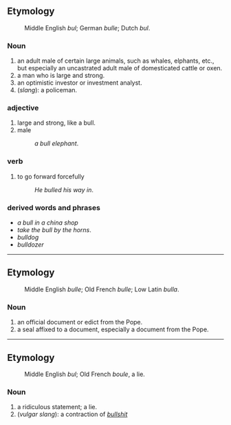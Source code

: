 ==Etymology==
:Middle English ''bul''; German ''bulle''; Dutch ''bul''.

===Noun===
#an adult male of certain large animals, such as whales, elphants, etc., but especially an uncastrated adult male of domesticated cattle or oxen.
#a man who is large and strong.
#an optimistic investor or investment analyst.
#(''slang''): a policeman.

===adjective===
#large and strong, like a bull.
#male
#:''a bull elephant''.

===verb===
#to go forward forcefully
#:''He bulled his way in''.

===derived words and phrases===
*''a bull in a china shop''
*''take the bull by the horns''.
*''bulldog''
*''bulldozer''

----

==Etymology==
:Middle English ''bulle''; Old French ''bulle''; Low Latin ''bulla''.
===Noun===
#an official document or edict from the Pope.
#a seal affixed to a document, especially a document from the Pope.

----

==Etymology==
:Middle English ''bul''; Old French ''boule'', a lie.
===Noun===
#a ridiculous statement; a lie.
#(''vulgar slang''): a contraction of ''[[bullshit]]''